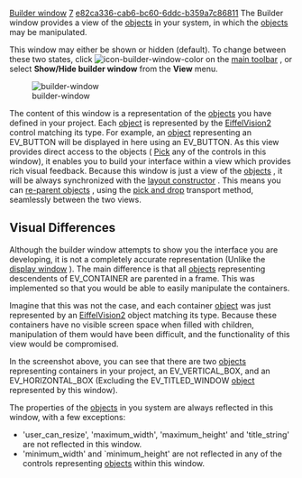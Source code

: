 [[Property:title|Builder window]]
[[Property:weight|7]]
[[Property:uuid|e82ca336-cab6-bc60-6ddc-b359a7c86811]]
The Builder window provides a view of the [[EiffelBuild Notation|objects]]  in your system, in which the [[EiffelBuild Notation|objects]]  may be manipulated. 

This window may either be shown or hidden (default). To change between these two states, click  [[Image:icon-builder-window-color]]  on the [[Main toolbar| main toolbar]] , or select '''Show/Hide builder window''' from the '''View''' menu. 

[[Image:builder-window]]  

The content of this window is a representation of the [[EiffelBuild Notation|objects]]  you have defined in your project. Each [[EiffelBuild Notation|object]]  is represented by the [[EiffelVision Introduction|EiffelVision2]]  control matching its type. For example, an [[EiffelBuild Notation|object]] representing an <eiffel>EV_BUTTON</eiffel> will be displayed in here using an <eiffel>EV_BUTTON</eiffel>. As this view provides direct access to the objects ( [[EiffelBuild Notation|Pick]]  any of the controls in this window), it enables you to build your interface within a view which provides rich visual feedback. 
Because this window is just a view of the [[EiffelBuild Notation|objects]] , it will be always synchronized with the [[Layout constructor| layout constructor]] . This means you can [[Reparent an Object| re-parent objects]] , using the [[EiffelBuild Notation|pick and drop]]  transport method, seamlessly between the two views. <br/>

{{note|Holding Ctrl while right clicking on an [[EiffelBuild Notation|object]]  in the Builder Window creates a new [[Object editor|object editor]]  targeted to the [[EiffelBuild Notation|object]] . Holding Ctrl and Shift while right clicking on an [[EiffelBuild Notation|object]] , highlights it within the [[Layout constructor|layout constructor]] .}}

==Visual Differences==

Although the builder window attempts to show you the interface you are developing, it is not a completely accurate representation (Unlike the [[Display window|display window]] ). The main difference is that all [[EiffelBuild Notation|objects]]  representing descendents of EV_CONTAINER are parented in a frame. This was implemented so that you would be able to easily manipulate the containers. 

Imagine that this was not the case, and each container [[EiffelBuild Notation|object]]  was just represented by an [[EiffelVision Introduction|EiffelVision2]]  object matching its type. Because these containers have no visible screen space when filled with children, manipulation of them would have been difficult, and the functionality of this view would be compromised. 

In the screenshot above, you can see that there are two [[EiffelBuild Notation|objects]]  representing containers in your project, an <eiffel>EV_VERTICAL_BOX</eiffel>, and an <eiffel>EV_HORIZONTAL_BOX</eiffel> (Excluding the <eiffel>EV_TITLED_WINDOW</eiffel> [[EiffelBuild Notation|object]]  represented by this window). 

The properties of the [[EiffelBuild Notation|objects]]  in you system are always reflected in this window, with a few exceptions: 
* 'user_can_resize', 'maximum_width', 'maximum_height' and 'title_string' are not reflected in this window.
* 'minimum_width' and `minimum_height' are not reflected in any of the controls representing [[EiffelBuild Notation|objects]]  within this window. 

{{seealso|<br/>
[[Display window|Display window]]  <br/>
[[Layout constructor| Layout constructor]]  }}




